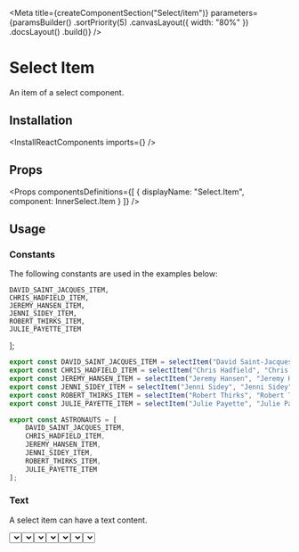 
<Meta
    title={createComponentSection("Select/item")}
    parameters={paramsBuilder()
        .sortPriority(5)
        .canvasLayout({ width: "80%" })
        .docsLayout(<ReactComponentsLayout semanticPath="/modules/dropdown" />)
        .build()}
/>

# Select Item

An item of a select component.

## Installation

<InstallReactComponents imports={<Imports />} />

## Props

<Props
    componentsDefinitions={[
        { displayName: "Select.Item", component: InnerSelect.Item }
    ]}
/>

## Usage

### Constants

The following constants are used in the examples below:


    DAVID_SAINT_JACQUES_ITEM,
    CHRIS_HADFIELD_ITEM,
    JEREMY_HANSEN_ITEM,
    JENNI_SIDEY_ITEM,
    ROBERT_THIRKS_ITEM,
    JULIE_PAYETTE_ITEM
];

```javascript dark
export const DAVID_SAINT_JACQUES_ITEM = selectItem("David Saint-Jacques", "David Saint-Jacques");
export const CHRIS_HADFIELD_ITEM = selectItem("Chris Hadfield", "Chris Hadfield");
export const JEREMY_HANSEN_ITEM = selectItem("Jeremy Hansen", "Jeremy Hansen");
export const JENNI_SIDEY_ITEM = selectItem("Jenni Sidey", "Jenni Sidey");
export const ROBERT_THIRKS_ITEM = selectItem("Robert Thirks", "Robert Thirks");
export const JULIE_PAYETTE_ITEM = selectItem("Julie Payette", "Julie Payette");

export const ASTRONAUTS = [
    DAVID_SAINT_JACQUES_ITEM,
    CHRIS_HADFIELD_ITEM,
    JEREMY_HANSEN_ITEM,
    JENNI_SIDEY_ITEM,
    ROBERT_THIRKS_ITEM,
    JULIE_PAYETTE_ITEM
];
```

### Text

A select item can have a text content.

<Preview>
    <Story name="text">
        <Select
            placeholder="Astronaut"
            options={ASTRONAUTS}
        />
    </Story>
</Preview>

### Description

A select item can have a description.

<Preview>
    <Story name="description">
        <Select
            placeholder="Astronaut"
            options={[
                DAVID_SAINT_JACQUES_ITEM,
                selectItem("Chris Hadfield", "Chris Hadfield", { description: "Commander of the ISS" }),
                JEREMY_HANSEN_ITEM,
                JENNI_SIDEY_ITEM,
                ROBERT_THIRKS_ITEM,
                selectItem("Julie Payette", "Julie Payette", { description: "29th GGC" })
            ]}
        />
    </Story>
</Preview>

### Avatar

A select item can have an avatar.

<Preview>
    <Story name="avatar">
        <Select
            placeholder="Astronaut"
            options={[
                selectItem("David Saint-Jacques", "David Saint-Jacques", { avatar: { src: "https://randomuser.me/api/portraits/men/10.jpg", alt: "David Saint-Jacques" } }),
                selectItem("Chris Hadfield", "Chris Hadfield", { avatar: { src: "https://randomuser.me/api/portraits/men/11.jpg", alt: "Chris Hadfield" } }),
                selectItem("Jeremy Hansen", "Jeremy Hansen", { avatar: { src: "https://randomuser.me/api/portraits/men/12.jpg", alt: "Jeremy Hansen" } }),
                selectItem("Jenni Sidey", "Jenni Sidey", { avatar: { src: "https://randomuser.me/api/portraits/women/12.jpg", alt: "Jenni Sidey" } }),
                selectItem("Robert Thirks", "Robert Thirks", { avatar: { src: "https://randomuser.me/api/portraits/men/13.jpg", alt: "Robert Thirks" } }),
                selectItem("Julie Payette", "Julie Payette", { avatar: { src: "https://randomuser.me/api/portraits/women/14.jpg", alt: "Julie Payette" } })
            ]}
        />
    </Story>
</Preview>

### Icons

A select item can display icons.

<Preview>
    <Story name="icons">
        <div className="flex items-space-between">
            <Select
                placeholder="Astronaut"
                options={[
                    DAVID_SAINT_JACQUES_ITEM,
                    selectItem("Chris Hadfield", "Chris Hadfield", { icons: <WarningIcon /> }),
                    JEREMY_HANSEN_ITEM,
                    JENNI_SIDEY_ITEM,
                    ROBERT_THIRKS_ITEM,
                    selectItem("Julie Payette", "Julie Payette", { icons: [<InfoIcon />, <HelpIcon />] })
                ]}
            />
            <Select
                placeholder="Astronaut"
                options={[
                    DAVID_SAINT_JACQUES_ITEM,
                    selectItem("Chris Hadfield", "Chris Hadfield", { icons: <WarningIcon />, iconsPosition: "right" }),
                    JEREMY_HANSEN_ITEM,
                    JENNI_SIDEY_ITEM,
                    ROBERT_THIRKS_ITEM,
                    selectItem("Julie Payette", "Julie Payette", { icons: [<InfoIcon />, <HelpIcon />], iconsPosition: "right" })
                ]}
            />
        </div>
    </Story>
</Preview>

### Disabled

A select item can be disabled.

<Preview>
    <Story name="disabled">
        <Select
            placeholder="Astronaut"
            options={[
                DAVID_SAINT_JACQUES_ITEM,
                selectItem("Chris Hadfield", "Chris Hadfield", { disabled: true }),
                JEREMY_HANSEN_ITEM,
                JENNI_SIDEY_ITEM,
                ROBERT_THIRKS_ITEM,
                selectItem("Julie Payette", "Julie Payette", { disabled: true })
            ]}
        />
    </Story>
</Preview>

### Numbers

A select item can have a number value

<Preview>
    <Story name="numbers">
        <Select
            placeholder="Astronaut"
            options={[
                selectItem("Julie Payette", 1),
                selectItem("Chris Hadfield", 2),
                selectItem("Jeremy Hansen", 3),
                selectItem("Robert Thirks", 4)
            ]}
        />
    </Story>
</Preview>

